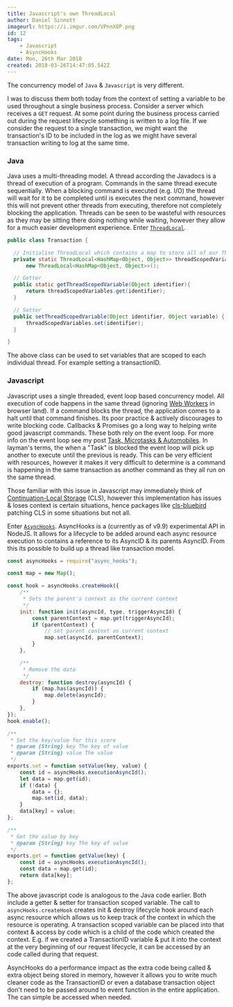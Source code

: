 ```yaml
---
title: Javascript's own ThreadLocal
author: Daniel Sinnott
imageurl: https://i.imgur.com/VPnnX8P.png
id: 12
tags:
    - Javascript
    - AsyncHooks
date: Mon, 26th Mar 2018
created: 2018-03-26T14:47:05.542Z
---
```


The concurrency model of `Java` & `Javascript` is very different.

I was to discuss them both today from the context of setting a variable to be used throughout a
single business process. Consider a server which receives a `GET` request. At some point during the
business process carried out during the request lifecycle something is written to a log file. If we
consider the request to a single transaction, we might want the transaction's ID to be included in
the log as we might have several transaction writing to log at the same time.

### Java

Java uses a multi-threading model. A thread according the Javadocs is a thread of execution of a
program. Commands in the same thread execute sequentially. When a blocking command is executed (e.g.
I/O) the thread will wait for it to be completed until is executes the next command, however this
will not prevent other threads from executing, therefore not completely blocking the application.
Threads can be seen to be wasteful with resources as they may be sitting there doing nothing while
waiting, however they allow for a much easier development experience. Enter [`ThreadLocal`].

```java
public class Transaction {

  // Initialise ThreadLocal which contains a map to store all of our Thread scoped variables
  private static ThreadLocal<HashMap<Object, Object>> threadScopedVariable =
      new ThreadLocal<HashMap<Object, Object>>();

  // Getter
  public static getThreadScopedVariable(Object identifier){
      return threadScopedVariables.get(identifier);
  }

  // Setter
  public setThreadScopedVariable(Object identifier, Object variable) {
      threadScopedVariables.set(identifier);
  }

}
```

The above class can be used to set variables that are scoped to each individual thread. For example
setting a transactionID.

### Javascript

Javascript uses a single threaded, event loop based concurrency model. All execution of code happens
in the same thread (ignoring [Web Workers] in browser land). If a command blocks the thread, the
application comes to a halt until that command finishes. Its poor practice & actively discourages to
write blocking code. Callbacks & Promises go a long way to helping write good javascript commands.
These both rely on the event loop. For more info on the event loop see my post [Task, Microtasks &
Automobiles]. In layman's terms, the when a "Task" is blocked the event loop will pick up another to
execute until the previous is ready. This can be very efficient with resources, however it makes it
very difficult to determine is a command is happening in the same transaction as another command as
they all run on the same thread.

Those familiar with this issue in Javascript may immediately think of [Continuation-Local Storage]
(CLS), however this implementation has issues & loses context is certain situations, hence packages
like [cls-bluebird] patching CLS in some situations but not all.

Enter [`AsyncHooks`]. AsyncHooks is a (currently as of v9.9) experimental API in NodeJS. It allows
for a lifecycle to be added around each async resource execution to contains a reference to its
AsyncID & its parents AsyncID. From this its possible to build up a thread like transaction model.

```javascript
const asyncHooks = require("async_hooks");

const map = new Map();

const hook = asyncHooks.createHook({
    /**
     * Sets the parent's context as the current context
     */
    init: function init(asyncId, type, triggerAsyncId) {
        const parentContext = map.get(triggerAsyncId);
        if (parentContext) {
            // set parent context as current context
            map.set(asyncId, parentContext);
        }
    },

    /**
     * Remove the data
     */
    destroy: function destroy(asyncId) {
        if (map.has(asyncId)) {
            map.delete(asyncId);
        }
    },
});
hook.enable();

/**
 * Set the key/value for this score
 * @param {String} key The key of value
 * @param {String} value The value
 */
exports.set = function setValue(key, value) {
    const id = asyncHooks.executionAsyncId();
    let data = map.get(id);
    if (!data) {
        data = {};
        map.set(id, data);
    }
    data[key] = value;
};

/**
 * Get the value by key
 * @param {String} key The key of value
 */
exports.get = function getValue(key) {
    const id = asyncHooks.executionAsyncId();
    const data = map.get(id);
    return data[key];
};
```

The above javascript code is analogous to the Java code earlier. Both include a getter & setter for
transaction scoped variable. The call to `asyncHooks.createHook` creates init & destroy lifecycle
hook around each async resource which allows us to keep track of the context in which the resource
is operating. A transaction scoped variable can be placed into that context & access by code which
is a child of the code which created the context. E.g. if we created a TransactionID variable & put
it into the context at the very beginning of our request lifecycle, it can be accessed by an code
called during that request.

AsyncHooks do a performance impact as the extra code being called & extra object being stored in
memory, however it allows you to write much cleaner code as the TransactionID or even a database
transaction object don't need to be passed around to event function in the entire application. The
can simple be accessed when needed.

[`threadlocal`]: https://docs.oracle.com/javase/7/docs/api/java/lang/ThreadLocal.html
[web workers]: https://developer.mozilla.org/en-US/docs/Web/API/Web_Workers_API/Using_web_workers
[task, microtasks & automobiles]: /blog/7
[continuation-local storage]: https://github.com/othiym23/node-continuation-local-storage
[cls-bluebird]: https://www.npmjs.com/package/cls-bluebird
[`asynchooks`]: https://nodejs.org/api/async_hooks.html
